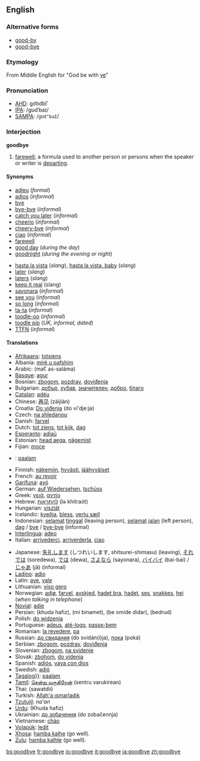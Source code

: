 ==English==

===Alternative forms===
*[[good-by]]
*[[good-bye]]

===Etymology===
From Middle English for "God be with [[ye]]"

===Pronunciation===
*[[w:AHD|AHD]]: go͝odbīʹ
*[[w:IPA|IPA]]: /gʊdˈbaɪ/
*[[w:SAMPA|SAMPA]]: /<tt>gUd"baI</tt>/

===Interjection===
'''goodbye'''

# [[farewell]]; a formula used to another person or persons when the speaker or writer is [[depart]]ing.

====Synonyms====
{{top2}}
*[[adieu]] (''formal'')
*[[adios]] (''informal'')
*[[bye]]
*[[bye-bye]] (''informal'')
*[[catch you later]] (''informal'')
*[[cheerio]] (''informal'')
*[[cheery-bye]] (''informal'')
*[[ciao]] (''informal'')
*[[farewell]]
*[[good day]] (''during the day'')
*[[goodnight]] (''during the evening or night'')
{{mid2}}
*[[hasta la vista]] (''slang''), [[hasta la vista, baby]] (''slang'')
*[[later]] (''slang'')
*[[laters]] (''slang'')
*[[keep it real]] (slang)
*[[sayonara]] (''informal'')
*[[see you]] (''informal'')
*[[so long]] (''informal'')
*[[ta-ta]] (''informal'')
*[[toodle-oo]] (''informal'')
*[[toodle pip]] (''UK, informal, dated'')
*[[TTFN]] (''informal'')
{{bottom}}

====Translations====
{{rfc-trans}}
{{top}}
*[[Afrikaans]]: [[totsiens]]
*Albania: [[mirë u pafshim]]
*Arabic: {{ARchar|[[مع السلامة]]}} (maʕ as-saláma)
*[[Basque]]: [[agur]]
*Bosnian: [[zbogom]], [[pozdrav]], [[doviđenja]]
*Bulgarian: [[добър]], [[хубав]], [[значителен]], [[добро]], [[благо]]
*[[Catalan]]: [[adéu]]
*Chinese: [[再见]] (zàijiàn)
*Croatia: [[Do viđenja]] (do vi'dje:ja)
*Czech: [[na shledanou]]
*Danish: [[farvel]]
*Dutch: [[tot ziens]], [[tot kijk]], [[dag]]
*[[Esperanto]]: [[adiaŭ]]
*Estonian: [[head aega]], [[nägemist]]
*Fijian: [[moce]]
*{{ttbc|Filipino}}: [[paalam]]
*Finnish: [[näkemiin]], [[hyvästi]], [[jäähyväiset]]
*French: [[au revoir]]
*[[Garífuna]]: [[ayó]]
*German: [[auf Wiedersehen]], [[tschüss]]
*Greek: [[γειά]], [[αντίο]]
*Hebrew: [[להתראות]] (lə khitraót)
*Hungarian: [[viszlát]]
*Icelandic: [[kveðja]], [[bless]], [[vertu sæll]]
*Indonesian: [[selamat]] [[tinggal]] (leaving person), [[selamat]] [[jalan]] (left person), [[dag]] / [[bye]] / [[bye-bye]] (informal)
*[[Interlingua]]: [[adeo]]
*Italian: [[arrivederci]], [[arriverderla]], [[ciao]]
{{mid}}
*Japanese: [[失礼します]] (しつれいします, shitsurei-shimasu) (leaving), [[それでは]] (soredewa), [[では]] (dewa), [[さよなら]] (sayonara), [[バイバイ]] (bai-bai) / [[じゃあ]] (jā) (informal)
*[[Ladino]]: [[adio]]
*Latin: [[ave]], [[vale]]
*Lithuanian: [[viso gero]]
*Norwegian: [[adjø]], [[farvel]], [[avskjed]], [[hadet bra]], [[hadet]], [[ses]], [[snakkes]], [[hei]] (''when talking in telephone'')
*[[Novial]]: [[adie]]
*Persian: {{FAchar|[[خدا حافظ]]}} (khuda hafiz), {{FAchar|[[می بینمت]]}} (mi binamet), {{FAchar|[[به امید دیدار]]}} (be omide didar), {{FAchar|[[بدرود]]}} (bedrud)
*Polish: [[do widzenia]]
*Portuguese: [[adeus]], [[até-logo]], [[passe-bem]]
*Romanian: [[la revedere]], [[pa]]
*Russian: [[до свидания]] (do svidán(i)ja), [[пока]] (poká)
*Serbian: [[zbogom]], [[pozdrav]], [[doviđenja]]
*Slovenian: [[zbogom]], [[na svidenje]]
*Slovak: [[zbohom]], [[do videnia]]
*Spanish: [[adiós]], [[vaya con dios]]
*Swedish: [[adjö]]
*[[{{ttbc|Tagalog}}]]: [[paalam]]
*[[Tamil]]: [[சென்று வருகிறேன்]] (sentru varukirean)
*Thai: {{THchar|[[สวัสด]]}} (sawatdii)
*Turkish: [[Allah'a ısmarladık]]
*[[Tzutujil]]: ''na'an''
*[[Urdu]]: {{URchar|[[خدا حافظ]]}} (Khuda hafiz)
*Ukrainian: [[до зобачення]] (do zobačennja)
*Vietnamese: [[chào]]
*[[Volapük]]: [[ledit]]
*[[Xhosa]]: [[hamba kalhe]] (go well).
*[[Zulu]]: [[hamba kalhle]] (go well).
{{bottom}}

[[bs:goodbye]]
[[fr:goodbye]]
[[io:goodbye]]
[[it:goodbye]]
[[ja:goodbye]]
[[zh:goodbye]]
